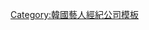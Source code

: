 {{Navbox
| name      = Hodoo Entertainment
| title     = [[Hodoo娛樂]]
| bodyclass = hlist
|group1 = 創辦人
|list1  = 崔存浩

| group2 = 旗下演員
| list2  =
*[[李聖旻]]
*[[宋康昊]]
*[[申河均]]
*[[崔德文]]
*[[李善均]]
*[[金東英]]
*[[金賢秀]]
*[[金憓秀]]
*[[田慧振]]
*[[朴孝彬]]
*[[李素胤]]
*[[李秀敬]]

}}<noinclude>
[[Category:韓國藝人經紀公司模板]]
</noinclude>